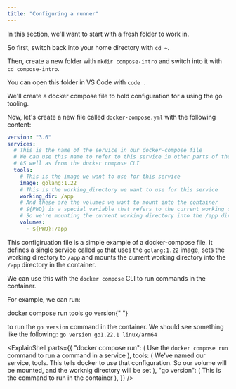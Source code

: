 ```yaml
---
title: "Configuring a runner"
---
```




In this section, we'll want to start with a fresh folder to work in.

So first, switch back into your home directory with `cd ~`.

Then, create a new folder with `mkdir compose-intro` and switch into it with `cd compose-intro`.

You can open this folder in VS Code with `code .`

We'll create a docker compose file to hold configuration for a using the go tooling.

Now, let's create a new file called `docker-compose.yml` with the following content:

```yaml docker-compose.yml
version: "3.6"
services:
  # This is the name of the service in our docker-compose file
  # We can use this name to refer to this service in other parts of the file
  # AS well as from the docker compose CLI
  tools:
    # This is the image we want to use for this service
    image: golang:1.22
    # This is the working_directory we want to use for this service
    working_dir: /app
    # And these are the volumes we want to mount into the container
    # ${PWD} is a special variable that refers to the current working directory
    # So we're mounting the current working directory into the /app directory in the container
    volumes:
      - ${PWD}:/app
```

This configiruation file is a simple example of a docker-compose file. It defines a single service called `go` that uses the `golang:1.22` image, sets the working directory to `/app` and mounts the current working directory into the `/app` directory in the container.

We can use this with the `docker compose` CLI to run commands in the container.

For example, we can run:

<Terminal>docker compose run tools go version</Terminal>{" "}

to run the `go version` command in the container. We should see something like the following: `go version go1.22.1 linux/arm64`

<ExplainShell
  parts={{
    "docker compose run": (
      <Markdown>
        Use the `docker compose run` command to run a command in a service
      </Markdown>
    ),
    tools: (
      <Markdown>
        We've named our service, tools. This tells docker to use that
        configuration. So our volume will be mounted, and the worknig directory
        will be set
      </Markdown>
    ),
    "go version": (
      <Markdown>This is the command to run in the container</Markdown>
    ),
  }}
/>
